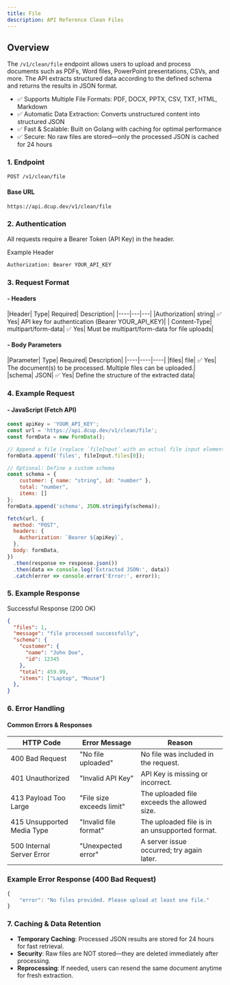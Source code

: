 ```yaml
---
title: File
description: API Reference Clean Files
---
```


## Overview
The `/v1/clean/file` endpoint allows users to upload and process documents such as PDFs, Word files, PowerPoint presentations, CSVs, and more. The API extracts structured data according to the defined schema and returns the results in JSON format.

- ✅ Supports Multiple File Formats: PDF, DOCX, PPTX, CSV, TXT, HTML, Markdown
- ✅ Automatic Data Extraction: Converts unstructured content into structured JSON
- ✅ Fast & Scalable: Built on Golang with caching for optimal performance
- ✅ Secure: No raw files are stored—only the processed JSON is cached for 24 hours

### 1. Endpoint
```bash
POST /v1/clean/file
```
#### Base URL
```bash
https://api.dcup.dev/v1/clean/file
```

### 2. Authentication
All requests require a Bearer Token (API Key) in the header.

Example Header
```bash
Authorization: Bearer YOUR_API_KEY
```

### 3. Request Format
#### - Headers
|Header|	Type|	Required|	Description|
|----|---|---|
|Authorization|	string|	✅ Yes|	API key for authentication (Bearer YOUR_API_KEY)|
| Content-Type|	multipart/form-data|	✅ Yes|	Must be multipart/form-data for file uploads|

#### - Body Parameters
|Parameter|	Type|	Required|	Description|
|----|----|----|
|files|	file|	✅ Yes|	The document(s) to be processed. Multiple files can be uploaded.|
|schema|	JSON|	✅ Yes| Define the structure of the extracted data|

### 4. Example Request
#### - JavaScript (Fetch API)

```js
const apiKey = 'YOUR_API_KEY';
const url = 'https://api.dcup.dev/v1/clean/file';
const formData = new FormData();

// Append a file (replace `fileInput` with an actual file input element)
formData.append('files', fileInput.files[0]);

// Optional: Define a custom schema
const schema = {
    customer: { name: "string", id: "number" },
    total: "number",
    items: []
};
formData.append('schema', JSON.stringify(schema));

fetch(url, {
  method: "POST",
  headers: {
    Authorization: `Bearer ${apiKey}`,
  },
  body: formData,
})
  .then(response => response.json())
  .then(data => console.log('Extracted JSON:', data))
  .catch(error => console.error('Error:', error));

```

### 5. Example Response
Successful Response (200 OK)
```json
{
  "files": 1,
  "message": "file processed successfully",  
  "schema": {
    "customer": {
      "name": "John Doe",
      "id": 12345
    },
    "total": 459.99,
    "items": ["Laptop", "Mouse"]
  },
}

```
### 6. Error Handling
#### Common Errors & Responses

| HTTP Code |	Error Message |	Reason |
|-----|----|----|
|400 Bad Request  |	"No file uploaded"|	No file was included in the request.|
|401 Unauthorized |	"Invalid API Key"|	API Key is missing or incorrect.|
|413 Payload Too Large |	"File size exceeds limit"|	The uploaded file exceeds the allowed size.|
|415 Unsupported Media Type |	"Invalid file format"|	The uploaded file is in an unsupported format.|
|500 Internal Server Error |"Unexpected error"|	A server issue occurred; try again later.|

### Example Error Response (400 Bad Request)
```js
{
    "error": "No files provided. Please upload at least one file."
}
```

### 7. Caching & Data Retention
- **Temporary Caching**: Processed JSON results are stored for 24 hours for fast retrieval.
- **Security**: Raw files are NOT stored—they are deleted immediately after processing.
- **Reprocessing**: If needed, users can resend the same document anytime for fresh extraction.
